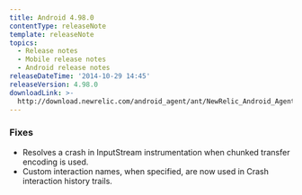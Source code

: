 ```yaml
---
title: Android 4.98.0
contentType: releaseNote
template: releaseNote
topics:
  - Release notes
  - Mobile release notes
  - Android release notes
releaseDateTime: '2014-10-29 14:45'
releaseVersion: 4.98.0
downloadLink: >-
  http://download.newrelic.com/android_agent/ant/NewRelic_Android_Agent_4.98.0.zip
---
```


### Fixes

* Resolves a crash in InputStream instrumentation when chunked transfer encoding is used.
* Custom interaction names, when specified, are now used in Crash interaction history trails.
